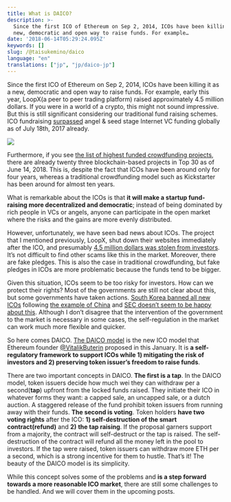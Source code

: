 ```yaml
---
title: What is DAICO?
description: >-
  Since the first ICO of Ethereum on Sep 2, 2014, ICOs have been killing it as a
  new, democratic and open way to raise funds. For example…
date: '2018-06-14T05:29:24.095Z'
keywords: []
slug: /@taisukemino/daico
language: "en"
translations: ["jp", "jp/daico-jp"]
---
```


Since the first ICO of Ethereum on Sep 2, 2014, ICOs have been killing it as a new, democratic and open way to raise funds. For example, early this year, LoopX(a peer to peer trading platform) raised approximately 4.5 million dollars. If you were in a world of a crypto, this might not sound impressive. But this is still significant considering our traditional fund raising schemes. ICO fundraising [surpassed](https://www.cnbc.com/2017/08/09/initial-coin-offerings-surpass-early-stage-venture-capital-funding.html) angel & seed stage Internet VC funding globally as of July 18th, 2017 already.

![](https://cdn-images-1.medium.com/max/800/1*r3CKE8w9NxzrCnWLvhW3oQ.jpeg)

Furthermore, if you see [the list of highest funded crowdfunding projects](https://en.wikipedia.org/wiki/List_of_highest_funded_crowdfunding_projects), there are already twenty three blockchain-based projects in Top 30 as of June 14, 2018. This is, despite the fact that ICOs have been around only for four years, whereas a traditional crowdfunding model such as Kickstarter has been around for almost ten years.

What is remarkable about the ICOs is that **it will make a startup fund-raising more decentralized and democratic**; instead of being dominated by rich people in VCs or angels, anyone can participate in the open market where the risks and the gains are more evenly distributed.

However, unfortunately, we have seen bad news about ICOs. The project that I mentioned previously, LoopX, shut down their websites immediately after the ICO, and presumably [4.5 million dollars was stolen from investors](https://thenextweb.com/hardfork/2018/02/12/cryptocurrency-loopx-scam-ico/). It’s not difficult to find other scams like this in the market. Moreover, there are fake pledges. This is also the case in traditional crowdfunding, but fake pledges in ICOs are more problematic because the funds tend to be bigger.

Given this situation, ICOs seem to be too risky for investors. How can we protect their rights? Most of the governments are still not clear about this, but some governments have taken actions. [South Korea banned all new ICOs](http://uk.businessinsider.com/ico-south-korea-bans-icos-2017-9) following [the example of China](https://techcrunch.com/2017/09/04/chinas-central-bank-has-banned-icos/) and [SEC doesn’t seem to be happy about this](https://techcrunch.com/2017/07/25/sec-regulators-are-coming-after-icos/). Although I don’t disagree that the intervention of the government to the market is necessary in some cases, the self-regulation in the market can work much more flexible and quicker.

So here comes DAICO. [The DAICO model](https://ethresear.ch/t/explanation-of-daicos/465) is the new ICO model that Ethereum founder [@VitalikButerin](https://twitter.com/vitalikbuterin) proposed in this January. It is **a self-regulatory framework to support ICOs while 1) mitigating the risk of investors and 2) preserving token issuer’s freedom to raise funds**.

There are two important concepts in DAICO. **The first is a tap**. In the DAICO model, token issuers decide how much wei they can withdraw per a second(**tap**) upfront from the locked funds raised. They initiate their ICO in whatever forms they want: a capped sale, an uncapped sale, or a dutch auction. A staggered release of the fund prohibit token issuers from running away with their funds. **The second is voting**. Token holders **have two voting rights** after the ICO: **1) self-destruction of the smart contract(refund)** and **2)** **the tap raising**. If the proposal garners support from a majority, the contract will self-destruct or the tap is raised. The self-destruction of the contract will refund all the money left in the pool to investors. If the tap were raised, token issuers can withdraw more ETH per a second, which is a strong incentive for them to hustle. That’s it! The beauty of the DAICO model is its simplicity.

While this concept solves some of the problems and **is a step forward towards a more reasonable ICO market**, there are still some challenges to be handled. And we will cover them in the upcoming posts.
